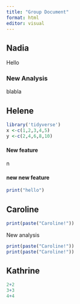 ```yaml
---
title: "Group Document"
format: html
editor: visual
---
```


## Nadia

Hello

### New Analysis

blabla

## Helene

```r
library('tidyverse')
x <-c(1,2,3,4,5)
y <-c(2,4,6,8,10)
```

#### New feature

n

#### new new feature

```r
print("hello")
```

## Caroline

```r
print(paste("Caroline!"))

```

New analysis

```r
print(paste("Caroline!"))
print(paste("Caroline!"))
```

## Kathrine

```r
2+2
3+3
4+4
```

# 
